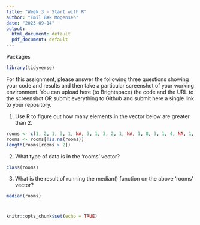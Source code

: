 ---
title: "Week 3 - Start with R"
author: "Emil Bæk Mogensen"
date: "2023-09-14"
output:
  html_document: default
  pdf_document: default
---
Packages
```{r}
library(tidyverse)
```

For this assignment, please answer the following three questions showing your code and results and then take a particular screenshot of your working environment. You can upload here (to Brightspace) the code and the URL to the screenshot OR submit everything to Github and submit here a single link to your repository.


1) Use R to figure out how many elements in the vector below are greater than 2.

```{r}
rooms <- c(1, 2, 1, 3, 1, NA, 3, 1, 3, 2, 1, NA, 1, 8, 3, 1, 4, NA, 1, 3, 1, 2, 1, 7, 1, NA)
rooms <- rooms[!is.na(rooms)]
length(rooms[rooms > 2])
```
2) What type of data is in the 'rooms' vector? 
```{r}
class(rooms)
```


3) What is the result of running the median() function on the above 'rooms' vector?

```{r}
median(rooms)
```
# 

```{r setup, include=FALSE}
knitr::opts_chunk$set(echo = TRUE)
```

